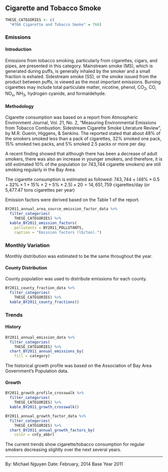 ## Cigarette and Tobacco Smoke

```r
THESE_CATEGORIES <- c(
  "#766 Cigarette and Tobacco Smoke" = 766)
```

### Emissions

#### Introduction {-}

Emissions from tobacco smoking, particularly from cigarettes, cigars, and pipes, are presented in this category. Mainstream smoke (MS), which is generated during puffs, is generally inhaled by the smoker and a small fraction is exhaled. Sidestream smoke (SS), or the smoke issued from the product between puffs, is viewed as the most important emissions. Burning cigarettes may include total particulate matter, nicotine, phenol, CO~2~, CO, NO~x~, NH~3~, hydrogen cyanide, and formaldehyde.

#### Methodology {-}

Cigarette consumption was based on a report from Atmospheric Environment Journal, Vol. 21, No. 2, "Measuring Environmental Emissions from Tobacco Combustion: Sidestream Cigarette Smoke Literature Review", by M.R. Guerin, Higgens, & Senkins. The reported stated that about 48% of the smokers smoked less than a pack of cigarettes, 32% smoked one pack, 15% smoked two packs, and 5% smoked 2.5 packs or more per day.

A recent finding showed that although there has been a decrease of adult smokers, there was also an increase in younger smokers, and therefore, it is still estimated 10% of the population (or 743,744 cigarette smokers) are still smoking regularly in the Bay Area.

The cigarette consumption is estimated as followed: $743,744 \times (48\% \times 0.5 + 32\% \times 1 + 15\% \times 2 + 5\% \times 2.5) \times 20 = 14,651,759$ cigarettes/day (or 5,477.47 tons cigarettes per year)

Emission factors were derived based on the Table 1 of the report.

```r
BY2011_annual_area_source_emission_factor_data %>%
  filter_categories(
    THESE_CATEGORIES) %>%
  kable_BY2011_emission_factors(
    pollutants = BY2011_POLLUTANTS,
    caption = "Emission factors (lb/ton).")
```

### Monthly Variation {-}

Monthly distribution was estimated to be the same throughout the year.

#### County Distribution {-}

County population was used to distribute emissions for each county.

```r
BY2011_county_fraction_data %>%
  filter_categories(
    THESE_CATEGORIES) %>%
  kable_BY2011_county_fractions()
```

### Trends

#### History {-}

```r
BY2011_annual_emission_data %>%
  filter_categories(
    THESE_CATEGORIES) %>%
  chart_BY2011_annual_emissions_by(
    fill = category) 
```

The historical growth profile was based on the Association of Bay Area Government's Population data.

#### Growth {-}

```r
BY2011_growth_profile_crosswalk %>%
  filter_categories(
    THESE_CATEGORIES) %>%
  kable_BY2011_growth_crosswalk()
```

```r
BY2011_annual_growth_factor_data %>%
  filter_categories(
    THESE_CATEGORIES) %>%
  chart_BY2011_annual_growth_factors_by(
    color = cnty_abbr) 
```

The current trends show cigarette/tobacco consumption for regular smokers decreasing slightly over the next several years.

***

By: Michael Nguyen 
Date: February, 2014 
Base Year 2011
